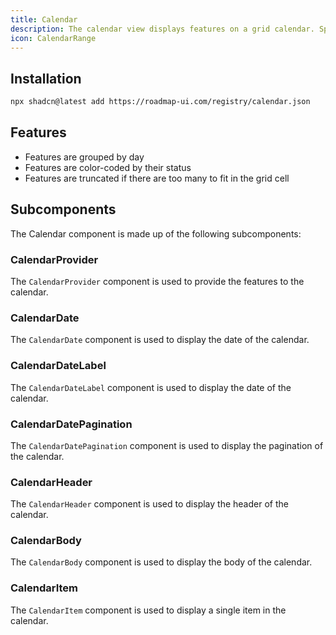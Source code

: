 ```yaml
---
title: Calendar
description: The calendar view displays features on a grid calendar. Specifically it shows the end date of each feature, and groups features by day.
icon: CalendarRange
---
```


<div className="not-prose w-full bg-white border rounded-xl overflow-hidden">
  <Calendar />
</div>

## Installation

```sh title="Terminal"
npx shadcn@latest add https://roadmap-ui.com/registry/calendar.json
```

## Features

- Features are grouped by day
- Features are color-coded by their status
- Features are truncated if there are too many to fit in the grid cell

## Subcomponents

The Calendar component is made up of the following subcomponents:

### CalendarProvider

The `CalendarProvider` component is used to provide the features to the calendar.

<AutoTypeTable path="registry/ui/calendar.tsx" name="CalendarProviderProps" />

### CalendarDate

The `CalendarDate` component is used to display the date of the calendar.

<AutoTypeTable path="registry/ui/calendar.tsx" name="CalendarDateProps" />

### CalendarDateLabel

The `CalendarDateLabel` component is used to display the date of the calendar.

<AutoTypeTable path="registry/ui/calendar.tsx" name="CalendarDateLabelProps" />

### CalendarDatePagination

The `CalendarDatePagination` component is used to display the pagination of the calendar.

<AutoTypeTable path="registry/ui/calendar.tsx" name="CalendarDatePaginationProps" />

### CalendarHeader

The `CalendarHeader` component is used to display the header of the calendar.

<AutoTypeTable path="registry/ui/calendar.tsx" name="CalendarHeaderProps" />

### CalendarBody

The `CalendarBody` component is used to display the body of the calendar.

<AutoTypeTable path="registry/ui/calendar.tsx" name="CalendarBodyProps" />

### CalendarItem

The `CalendarItem` component is used to display a single item in the calendar.

<AutoTypeTable path="registry/ui/calendar.tsx" name="CalendarItemProps" />

